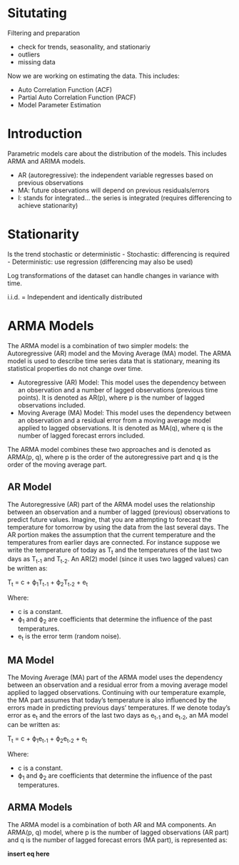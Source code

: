# Situtating

Filtering and preparation

-   check for trends, seasonality, and stationariy
-   outliers
-   missing data

Now we are working on estimating the data. This includes:

-   Auto Correlation Function (ACF)
-   Partial Auto Correlation Function (PACF)
-   Model Parameter Estimation

# Introduction

Parametric models care about the distribution of the models. This includes ARMA and ARIMA models.

-   AR (autoregressive): the independent variable regresses based on previous observations
-   MA: future observations will depend on previous residuals/errors
-   I: stands for integrated... the series is integrated (requires differencing to achieve stationarity)

# Stationarity

Is the trend stochastic or deterministic - Stochastic: differencing is required - Deterministic: use regression (differencing may also be used)

Log transformations of the dataset can handle changes in variance with time.

i.i.d. = Independent and identically distributed

# ARMA Models

The ARMA model is a combination of two simpler models: the Autoregressive (AR) model and the Moving Average (MA) model. The ARMA model is used to describe time series data that is stationary, meaning its statistical properties do not change over time.

-   Autoregressive (AR) Model: This model uses the dependency between an observation and a number of lagged observations (previous time points). It is denoted as AR(p), where p is the number of lagged observations included.
-   Moving Average (MA) Model: This model uses the dependency between an observation and a residual error from a moving average model applied to lagged observations. It is denoted as MA(q), where q is the number of lagged forecast errors included.

The ARMA model combines these two approaches and is denoted as ARMA(p, q), where p is the order of the autoregressive part and q is the order of the moving average part.

## AR Model

The Autoregressive (AR) part of the ARMA model uses the relationship between an observation and a number of lagged (previous) observations to predict future values. Imagine, that you are attempting to forecast the temperature for tomorrow by using the data from the last several days. The AR portion makes the assumption that the current temperature and the temperatures from earlier days are connected. For instance suppose we write the temperature of today as T~t~ and the temperatures of the last two days as T~t-1~ and T~t-2~. An AR(2) model (since it uses two lagged values) can be written as:

T~t~ = c + ϕ~1~T~t-1~ + ϕ~2~T~t-2~ + e~t~

Where:

-   c is a constant.
-   ϕ~1~ and ϕ~2~ are coefficients that determine the influence of the past temperatures.
-   e~t~ is the error term (random noise).

## MA Model

The Moving Average (MA) part of the ARMA model uses the dependency between an observation and a residual error from a moving average model applied to lagged observations. Continuing with our temperature example, the MA part assumes that today's temperature is also influenced by the errors made in predicting previous days' temperatures. If we denote today's error as e~t~ and the errors of the last two days as e~t-1~ and e~t-2~, an MA model can be written as:

T~t~ = c + ϕ~1~e~t-1~ + ϕ~2~e~t-2~ + e~t~

Where:

-   c is a constant.
-   ϕ~1~ and ϕ~2~ are coefficients that determine the influence of the past temperatures.

## ARMA Models

The ARMA model is a combination of both AR and MA components. An ARMA(p, q) model, where p is the number of lagged observations (AR part) and q is the number of lagged forecast errors (MA part), is represented as:

**insert eq here**
